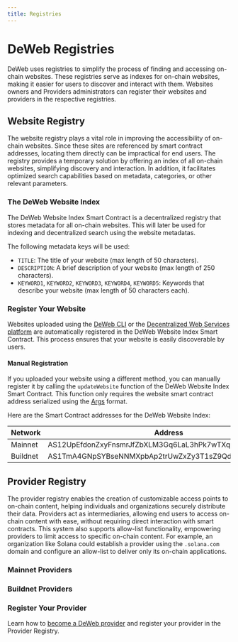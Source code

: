 ```yaml
---
title: Registries
---
```



# DeWeb Registries

DeWeb uses registries to simplify the process of finding and accessing on-chain websites.
These registries serve as indexes for on-chain websites, making it easier for users to discover and interact with them.
Websites owners and Providers administrators can register their websites and providers in the respective registries.

## Website Registry

The website registry plays a vital role in improving the accessibility of on-chain websites.
Since these sites are referenced by smart contract addresses, locating them directly can be impractical for end users.
The registry provides a temporary solution by offering an index of all on-chain websites, simplifying discovery and interaction.
In addition, it facilitates optimized search capabilities based on metadata, categories, or other relevant parameters.

### The DeWeb Website Index

The DeWeb Website Index Smart Contract is a decentralized registry that stores metadata for all on-chain websites.
This will later be used for indexing and decentralized search using the website metadatas.

The following metadata keys will be used:
- `TITLE`: The title of your website (max length of 50 characters).
- `DESCRIPTION`: A brief description of your website (max length of 250 characters).
- `KEYWORD1`, `KEYWORD2`, `KEYWORD3`, `KEYWORD4`, `KEYWORD5`: Keywords that describe your website (max length of 50 characters each).

### Register Your Website

Websites uploaded using the [DeWeb CLI](../cli/overview) or the [Decentralized Web Services platform](https://dws.massa.network)
are automatically registered in the DeWeb Website Index Smart Contract. This process ensures that your website is easily
discoverable by users.


#### Manual Registration

If you uploaded your website using a different method, you can manually register it by calling the `updateWebsite` function
of the DeWeb Website Index Smart Contract. This function only requires the website smart contract address serialized using
the [Args](../../build/smart-contract/basic-concepts/functions-parameters#using-args-for-serialization-and-deserialization) format.

Here are the Smart Contract addresses for the DeWeb Website Index:

| Network  | Address                                               |
| -------- | ----------------------------------------------------- |
| Mainnet  | AS12UpEfdonZxyFnsmrJfZbXLM3Gq6LaL3hPk7wTXqU4UZfnypKzF |
| Buildnet | AS1TmA4GNpSYBseNNMXpbAp2trUwZxZy3T1sZ9Qd3Qdn9L8wGbMS  |

## Provider Registry

The provider registry enables the creation of customizable access points to on-chain content, helping individuals and
organizations securely distribute their data. Providers act as intermediaries, allowing end users to access on-chain content with ease,
without requiring direct interaction with smart contracts. This system also supports allow-list functionality,
empowering providers to limit access to specific on-chain content. For example, an organization like Solana could establish a provider
using the `.solana.com` domain and configure an allow-list to deliver only its on-chain applications.

### Mainnet Providers

<ProviderTable network="mainnet" />

### Buildnet Providers

<ProviderTable network="buildnet" />

### Register Your Provider

Learn how to [become a DeWeb provider](../provider/setup-public-instance) and register your provider in the Provider Registry.

